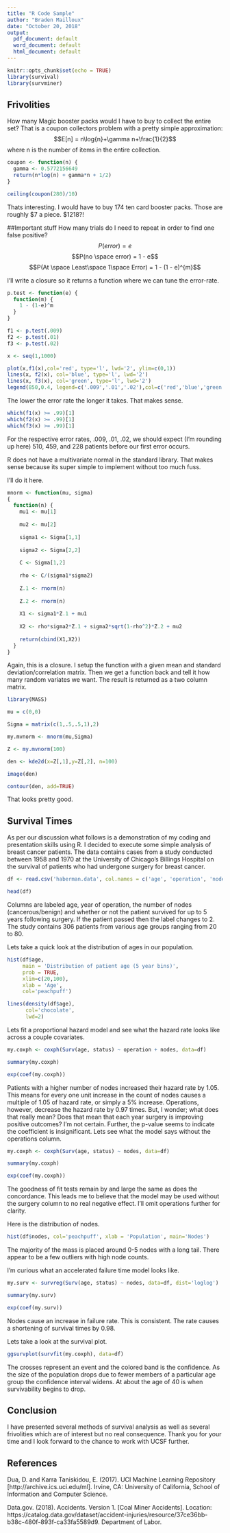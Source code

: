 ---
title: "R Code Sample"
author: "Braden Mailloux"
date: "October 20, 2018"
output:
  pdf_document: default
  word_document: default
  html_document: default
---
```{r setup, include=FALSE}
knitr::opts_chunk$set(echo = TRUE)
library(survival)
library(survminer)
```

## Frivolities
How many Magic booster packs would I have to buy to collect the entire set? That is a coupon collectors problem with a pretty simple approximation:
$$E[n] = n\log{n}+\gamma n+\frac{1}{2}$$ where n is the number of items in the entire collection.

```{r}
coupon <- function(n) {
  gamma <- 0.5772156649
  return(n*log(n) + gamma*n + 1/2)
}

ceiling(coupon(280)/10)
```
Thats interesting. I would have to buy 174 ten card booster packs. Those are roughly \$7 a piece. \$1218?!

##Important stuff
How many trials do I need to repeat in order to find one false positive? 
$$P(error) = e$$
$$P(no \space error) = 1 - e$$
$$P(At \space Least\space 1\space Error) = 1 - (1 - e)^{m}$$

I'll write a closure so it returns a function where we can tune the error-rate.

```{r}
p.test <- function(e) {
  function(m) {
    1 - (1-e)^m
  }
}

f1 <- p.test(.009)
f2 <- p.test(.01)
f3 <- p.test(.02)

x <- seq(1,1000)

plot(x,f1(x),col='red', type='l', lwd='2', ylim=c(0,1))
lines(x, f2(x), col='blue', type='l', lwd='2')
lines(x, f3(x), col='green', type='l', lwd='2')
legend(850,0.4, legend=c('.009','.01','.02'),col=c('red','blue','green'), lty=1:2, cex=0.8)
```
The lower the error rate the longer it takes. That makes sense.

```{r}
which(f1(x) >= .99)[1]
which(f2(x) >= .99)[1]
which(f3(x) >= .99)[1]
```

For the respective error rates, .009, .01, .02, we should expect (I'm rounding up here) 510, 459, and 228 patients before our first error occurs.

R does not have a multivariate normal in the standard library. That makes sense because its super simple to implement without too much fuss.

I'll do it here.

```{r}
mnorm <- function(mu, sigma)
{
  function(n) {
    mu1 <- mu[1]
    
    mu2 <- mu[2]
    
    sigma1 <- Sigma[1,1]
    
    sigma2 <- Sigma[2,2]
    
    C <- Sigma[1,2]
    
    rho <- C/(sigma1*sigma2)
    
    Z.1 <- rnorm(n)
    
    Z.2 <- rnorm(n)
    
    X1 <- sigma1*Z.1 + mu1
    
    X2 <- rho*sigma2*Z.1 + sigma2*sqrt(1-rho^2)*Z.2 + mu2
    
    return(cbind(X1,X2))
  }
}
```
Again, this is a closure. I setup the function with a given mean and standard deviation/correlation matrix. Then we get a function back and tell it how many random variates we want. The result is returned as a two column matrix.

```{r}
library(MASS)

mu = c(0,0)

Sigma = matrix(c(1,.5,.5,1),2)

my.mvnorm <- mnorm(mu,Sigma)

Z <- my.mvnorm(100)

den <- kde2d(x=Z[,1],y=Z[,2], n=100)

image(den)

contour(den, add=TRUE)
```
That looks pretty good.

## Survival Times

As per our discussion what follows is a demonstration of my coding and presentation skills using R. I decided to execute some simple analysis of breast cancer patients. The data contains cases from a study conducted between 1958 and 1970 at the University of Chicago's Billings Hospital on the survival of patients who had undergone surgery for breast cancer.

```{r}
df <- read.csv('haberman.data', col.names = c('age', 'operation', 'nodes', 'status'))

head(df)
```

Columns are labeled age, year of operation, the number of nodes (cancerous/benign) and whether or not the patient survived for up to 5 years following surgery. If the patient passed then the label changes to 2. The study contains 306 patients from various age groups ranging from 20 to 80.

Lets take a quick look at the distribution of ages in our population.

```{r}
hist(df$age,
     main = 'Distribution of patient age (5 year bins)',
     prob = TRUE,
     xlim=c(20,100),
     xlab = 'Age',
     col='peachpuff')

lines(density(df$age),
      col='chocolate',
      lwd=2)
```

Lets fit a proportional hazard model and see what the hazard rate looks like across a couple covariates.

```{r}
my.coxph <- coxph(Surv(age, status) ~ operation + nodes, data=df)

summary(my.coxph)

exp(coef(my.coxph))
```

Patients with a higher number of nodes increased their hazard rate by 1.05. This means for every one unit increase in the count of nodes causes a multiple of 1.05 of hazard rate, or simply a 5% increase. Operations, however, decrease the hazard rate by 0.97 times. But, I wonder; what does that really mean? Does that mean that each year surgery is improving positive outcomes? I'm not certain. Further, the p-value seems to indicate the coefficient is insignificant. Lets see what the model says without the operations column.

```{r}
my.coxph <- coxph(Surv(age, status) ~ nodes, data=df)

summary(my.coxph)

exp(coef(my.coxph))
```

The goodness of fit tests remain by and large the same as does the concordance. This leads me to believe that the model may be used without the surgery column to no real negative effect. I'll omit operations further for clarity.

Here is the distribution of nodes.

```{r}
hist(df$nodes, col='peachpuff', xlab = 'Population', main='Nodes')
```
The majority of the mass is placed around 0-5 nodes with a long tail. There appear to be a few outliers with high node counts.

I'm curious what an accelerated failure time model looks like.
```{r}
my.surv <- survreg(Surv(age, status) ~ nodes, data=df, dist='loglog')

summary(my.surv)

exp(coef(my.surv))

```
Nodes cause an increase in failure rate. This is consistent. The rate causes a shortening of survival times by 0.98.

Lets take a look at the survival plot.

```{r}
ggsurvplot(survfit(my.coxph), data=df)
```

The crosses represent an event and the colored band is the confidence. As the size of the population drops due to fewer members of a particular age group the confidence interval widens. At about the age of 40 is when survivability begins to drop.


## Conclusion
I have presented several methods of survival analysis as well as several frivolities which are of interest but no real consequence. Thank you for your time and I look forward to the chance to work with UCSF further.

## 

## References
Dua, D. and Karra Taniskidou, E. (2017). UCI Machine Learning Repository [http://archive.ics.uci.edu/ml]. Irvine, CA: University of California, School of Information and Computer Science.

Data.gov. (2018). Accidents. Version 1. [Coal Miner Accidents]. Location: https://catalog.data.gov/dataset/accident-injuries/resource/37ce36bb-b38c-480f-893f-ca33fa5589d9. Department of Labor.
